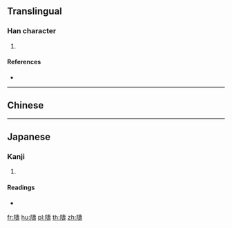 {{character info/new}}
==Translingual==

===Han character===
{{Han char|rn=170|rad=阜|as=14|sn=17|four=|canj=NLGNI}}

# {{defn|Han|sort=阜14}}

====References====
* {{Han ref|kx=1362.100|dkj=41887|dj=1865.110|hdz=64161.100|uh=96AF|ud=38575}}

----

==Chinese==
{{zh-see|島|v}}

----

==Japanese==

===Kanji===
{{ja-kanji|grade=|rs=阜14|style=ky|shin=陦}}

# {{defn|lang=ja|sort=阜14}}

====Readings====
* {{ja-readings|on=[[とう]] (tō)|kun=[[しま]] (shima)}}

[[fr:隯]]
[[hu:隯]]
[[pl:隯]]
[[th:隯]]
[[zh:隯]]